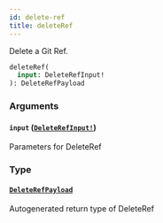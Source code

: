 ```yaml
---
id: delete-ref
title: deleteRef
---
```


Delete a Git Ref.

```graphql
deleteRef(
  input: DeleteRefInput!
): DeleteRefPayload

```

### Arguments

#### `input` ([`DeleteRefInput!`](/docs/api/inputs/delete-ref-input))

Parameters for DeleteRef

### Type

#### [`DeleteRefPayload`](/docs/api/objects/delete-ref-payload)

Autogenerated return type of DeleteRef
